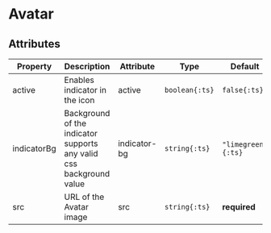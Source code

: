 
# Avatar

## Attributes
Property | Description | Attribute | Type | Default
--- | --- | --- | --- | ---
active | Enables indicator in the icon | active | `boolean{:ts}` | `false{:ts}`
indicatorBg | Background of the indicator supports any valid css background value | indicator-bg | `string{:ts}` | `"limegreen"{:ts}`
src | URL of the Avatar image | src | `string{:ts}` | __required__


